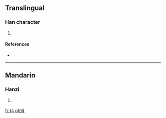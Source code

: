 ==Translingual==

===Han character===
{{Han char|rn=86|rad=火|as=04|sn=8|four=9480<sub>0</sub>|canj=火卜十 (FYJ)}}

# {{defn|Han|sort=火04}}

====References====
* {{Han ref|kx=0667.180|dkj=18916|dj=1076.260|hdz=32194.010|uh=7093|ud=28819|bh=CD53|bd=52563}}

----

==Mandarin==

===Hanzi===
{{cmn-hanzi|pin=[[liào]] ([[liao4]])|wg=liao<sup>4</sup>}}

# {{defn|lang=cmn|sort=火04}}

[[fr:炓]]
[[pl:炓]]